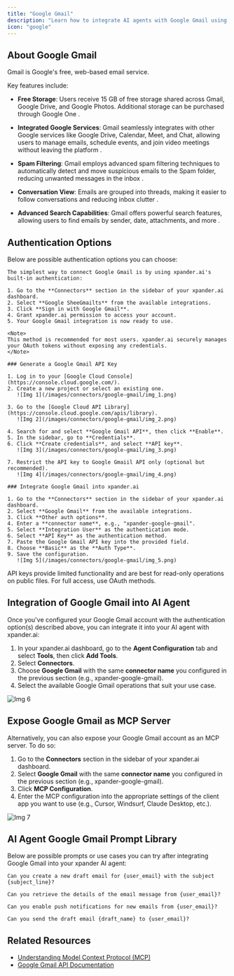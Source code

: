 ```yaml
---
title: "Google Gmail"
description: "Learn how to integrate AI agents with Google Gmail using xpander.ai. Create automated workflows that streamline your email management, enhance productivity with smart replies, and personalize customer interactions by leveraging AI-driven insights."
icon: "google"
---
```


## About Google Gmail

Gmail is Google's free, web-based email service. 

Key features include:

- **Free Storage**: Users receive 15 GB of free storage shared across Gmail, Google Drive, and Google Photos. Additional storage can be purchased through Google One .

- **Integrated Google Services**: Gmail seamlessly integrates with other Google services like Google Drive, Calendar, Meet, and Chat, allowing users to manage emails, schedule events, and join video meetings without leaving the platform .

- **Spam Filtering**: Gmail employs advanced spam filtering techniques to automatically detect and move suspicious emails to the Spam folder, reducing unwanted messages in the inbox .

- **Conversation View**: Emails are grouped into threads, making it easier to follow conversations and reducing inbox clutter .

- **Advanced Search Capabilities**: Gmail offers powerful search features, allowing users to find emails by sender, date, attachments, and more .


## Authentication Options

Below are possible authentication options you can choose:

<Tabs>

  <Tab title="Built-in xpander.ai Auth">

    The simplest way to connect Google Gmail is by using xpander.ai's built-in authentication:

    1. Go to the **Connectors** section in the sidebar of your xpander.ai dashboard.  
    2. Select **Google SheeGmailts** from the available integrations.  
    3. Click **Sign in with Google Gmail**.  
    4. Grant xpander.ai permission to access your account.  
    5. Your Google Gmail integration is now ready to use.

    <Note>
    This method is recommended for most users. xpander.ai securely manages your OAuth tokens without exposing any credentials.
    </Note>

  </Tab>

  <Tab title="API Access">

    ### Generate a Google Gmail API Key

    1. Log in to your [Google Cloud Console](https://console.cloud.google.com/).  
    2. Create a new project or select an existing one.  
       ![Img 1](/images/connectors/google-gmail/img_1.png)

    3. Go to the [Google Cloud API Library](https://console.cloud.google.com/apis/library).  
       ![Img 2](/images/connectors/google-gmail/img_2.png)

    4. Search for and select **Google Gmail API**, then click **Enable**.  
    5. In the sidebar, go to **Credentials**.  
    6. Click **Create credentials**, and select **API key**.  
       ![Img 3](/images/connectors/google-gmail/img_3.png)

    7. Restrict the API key to Google Gmaiil API only (optional but recommended).  
       ![Img 4](/images/connectors/google-gmail/img_4.png)

    ### Integrate Google Gmail into xpander.ai

    1. Go to the **Connectors** section in the sidebar of your xpander.ai dashboard.  
    2. Select **Google Gmail** from the available integrations.  
    3. Click **Other auth options**.  
    4. Enter a **connector name**, e.g., "xpander-google-gmail". 
    5. Select **Integration User** as the authentication mode.  
    6. Select **API Key** as the authentication method.   
    7. Paste the Google Gmail API key into the provided field.  
    8. Choose **Basic** as the **Auth Type**.  
    9. Save the configuration.  
       ![Img 5](/images/connectors/google-gmail/img_5.png)
   
   <Warning>
    API keys provide limited functionality and are best for read-only operations on public files. For full access, use OAuth methods.
   </Warning>

  </Tab>

</Tabs>

## Integration of Google Gmail into AI Agent

Once you've configured your Google Gmail account with the authentication option(s) described above, you can integrate it into your AI agent with xpander.ai:

1. In your xpander.ai dashboard, go to the **Agent Configuration** tab and select **Tools**, then click **Add Tools**. 
2. Select **Connectors**.  
3. Choose **Google Gmail** with the same **connector name** you configured in the previous section (e.g., xpander-google-gmail).  
4. Select the available Google Gmail operations that suit your use case.  

![Img 6](/images/connectors/google-gmail/img_6.png)

## Expose Google Gmail as MCP Server

Alternatively, you can also expose your Google Gmail account as an MCP server. To do so:

1. Go to the **Connectors** section in the sidebar of your xpander.ai dashboard.  
2. Select **Google Gmail** with the same **connector name** you configured in the previous section (e.g., xpander-google-gmail).  
3. Click **MCP Configuration**.  
4. Enter the MCP configuration into the appropriate settings of the client app you want to use (e.g., Cursor, Windsurf, Claude Desktop, etc.).

![Img 7](/images/connectors/google-gmail/img_7.png)

## AI Agent Google Gmail Prompt Library

Below are possible prompts or use cases you can try after integrating Google Gmail into your xpander AI agent:

```
Can you create a new draft email for {user_email} with the subject {subject_line}?
```

````
Can you retrieve the details of the email message from {user_email}?
````

```
Can you enable push notifications for new emails from {user_email}?
```

```
Can you send the draft email {draft_name} to {user_email}?
```

## Related Resources

- [Understanding Model Context Protocol (MCP)](/user-guide/backend-configuration/connectors)
- [Google Gmail API Documentation](https://developers.google.com/workspace/gmail/api/guides)